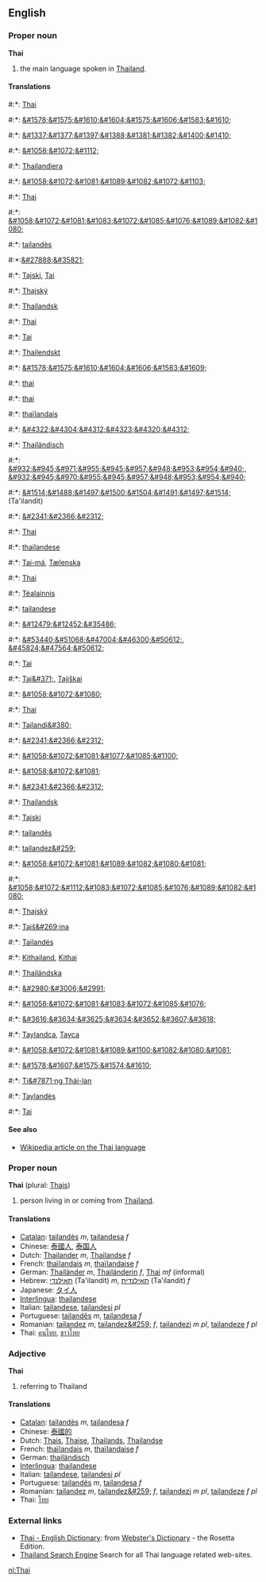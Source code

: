 ==English==
===Proper noun===
'''Thai'''

#the main language spoken in [[Thailand]].

====Translations====
#:*{{af}}: [[Thai]]
#:*{{ar}}: [[&#1578;&#1575;&#1610;&#1604;&#1575;&#1606;&#1583;&#1610;]]
#:*{{hy}}: [[&#1337;&#1377;&#1397;&#1388;&#1381;&#1382;&#1400;&#1410;]]
#:*{{az}}: [[&#1058;&#1072;&#1112;]]
#:*{{eu}}: [[Thailandiera]]
#:*{{be}}: [[&#1058;&#1072;&#1081;&#1089;&#1082;&#1072;&#1103;]]
#:*{{br}}: [[Thai]]
#:*{{bg}}: [[&#1058;&#1072;&#1081;&#1083;&#1072;&#1085;&#1076;&#1089;&#1082;&#1080;]]
#:*{{ca}}: [[tailandès]] {{m}}
#:*{{zh}}:[[&#27888;&#35821;]]
#:*{{hr}}: [[Tajski]], [[Tai]]
#:*{{cs}}: [[Thajský]]
#:*{{da}}: [[Thailandsk]]
#:*{{en}}: [[Thai]]
#:*{{et}}: [[Tai]]
#:*{{fo}}: [[Thailendskt]]
#:*{{fa}}: [[&#1578;&#1575;&#1610;&#1604;&#1606;&#1583;&#1609;]]
#:*{{fi}}: [[thai]]
#:*{{fi}}: [[thai]]
#:*{{fr}}: [[thaïlandais]] {{f}}
#:*{{ka}}: [[&#4322;&#4304;&#4312;&#4323;&#4320;&#4312;]]
#:*{{de}}: [[Thailändisch]] {{n}}
#:*{{el}}: [[&#932;&#945;&#971;&#955;&#945;&#957;&#948;&#953;&#954;&#940;]], [[&#932;&#945;&#970;&#955;&#945;&#957;&#948;&#953;&#954;&#940;]]
#:*{{he}}: [[&#1514;&#1488;&#1497;&#1500;&#1504;&#1491;&#1497;&#1514;]] (Ta'ilandit) {{f}}
#:*{{hi}}: [[&#2341;&#2366;&#2312;]]
#:*{{hu}}: [[Thai]]
#:*{{ia}}: [[thailandese]]
#:*{{is}}: [[Tai-má]], [[Tælenska]]
#:*{{id}}: [[Thai]]
#:*{{ga}}: [[Téalainnis]]
#:*{{it}}: [[tailandese]] {{m}} 
#:*{{ja}}: [[&#12479;&#12452;&#35486;]]
#:*{{ko}}: [[&#53440;&#51068;&#47004;&#46300;&#50612;]], [[&#45824;&#47564;&#50612;]]
#:*{{lv}}: [[Tai]]
#:*{{lt}}: [[Taj&#371;]], [[Tajiškai]]
#:*{{mk}}: [[&#1058;&#1072;&#1080;]]
#:*{{ml}}: [[Thai]]
#:*{{mt}}: [[Tajlandi&#380;]]
#:*{{mr}}: [[&#2341;&#2366;&#2312;]]
#:*{{mdf}}: [[&#1058;&#1072;&#1081;&#1077;&#1085;&#1100;]]
#:*{{mn}}: [[&#1058;&#1072;&#1081;]]
#:*{{ne}}: [[&#2341;&#2366;&#2312;]]
#:*{{no}}: [[Thailandsk]]
#:*{{pl}}: [[Tajski]]
#:*{{pt}}: [[tailandês]] {{m}}
#:*{{ro}}: [[tailandez&#259;]] {{f}}
#:*{{ru}}: [[&#1058;&#1072;&#1081;&#1089;&#1082;&#1080;&#1081;]]
#:*{{sr}}: [[&#1058;&#1072;&#1112;&#1083;&#1072;&#1085;&#1076;&#1089;&#1082;&#1080;]]
#:*{{sk}}: [[Thajský]]
#:*{{sl}}: [[Tajš&#269;ina]]
#:*{{es}}: [[Tailandés]]
#:*{{sw}}: [[Kithailand]], [[Kithai]]
#:*{{sv}}: [[Thailändska]]
#:*{{tm}}: [[&#2980;&#3006;&#2991;]]
#:*{{tt}}: [[&#1058;&#1072;&#1081;&#1083;&#1072;&#1085;&#1076;]]
#:*{{th}}: [[&#3616;&#3634;&#3625;&#3634;&#3652;&#3607;&#3618;]]
#:*{{tr}}: [[Taylandca]], [[Tayca]]
#:*{{uk}}: [[&#1058;&#1072;&#1081;&#1089;&#1100;&#1082;&#1080;&#1081;]]
#:*{{ur}}: [[&#1578;&#1607;&#1575;&#1574;&#1610;]]
#:*{{vi}}: [[Ti&#7871;ng Thái-lan]]
#:*{{wa}}: [[Taylandès]]
#:*{{cy}}: [[Tai]]

====See also====
*[[w:Thai language|Wikipedia article on the Thai language]]

===Proper noun===
'''Thai''' (plural: [[Thais]])

#person living in or coming from [[Thailand]].

====Translations====
*[[Catalan]]: [[tailandès]] ''m'', [[tailandesa]] ''f''
*Chinese: [[泰國人]], [[泰国人]]
*Dutch: [[Thailander]] ''m'', [[Thailandse]] ''f''
*French: [[thaïlandais]] ''m'', [[thaïlandaise]] ''f''
*German: [[Thailänder]] ''m'', [[Thailänderin]] ''f'', [[Thai]] ''mf'' (informal)
*Hebrew: [[תאילנדי]] (Ta'ilandit) ''m'', [[תאילנדית]] (Ta'ilandit) ''f''
*Japanese: [[タイ人]]
*[[Interlingua]]: [[thailandese]]
*Italian: [[tailandese]], [[tailandesi]] ''pl''
*Portuguese: [[tailandês]] ''m'', [[tailandesa]] ''f''
*Romanian: [[tailandez]] ''m'', [[tailandez&#259;]] ''f'', [[tailandezi]] ''m pl'', [[tailandeze]] ''f pl''
*Thai: [[คนไทย]], [[ชาวไทย]]

===Adjective===
'''Thai'''

#referring to Thailand

====Translations====
*[[Catalan]]: [[tailandès]] ''m'', [[tailandesa]] ''f''
*Chinese: [[泰國的]]
*Dutch: [[Thais]], [[Thaise]], [[Thailands]], [[Thailandse]]
*French: [[thaïlandais]] ''m'', [[thaïlandaise]] ''f''
*German: [[thailändisch]]
*[[Interlingua]]: [[thailandese]]
*Italian: [[tailandese]], [[tailandesi]] ''pl''
*Portuguese: [[tailandês]] ''m'', [[tailandesa]] ''f''
*Romanian: [[tailandez]] ''m'', [[tailandez&#259;]] ''f'', [[tailandezi]] ''m pl'', [[tailandeze]] ''f pl''
*Thai: [[ไทย]]

=== External links ===
*[http://www.websters-online-dictionary.org/definition/Thai-english/ Thai - English Dictionary]: from [http://www.websters-online-dictionary.org/ Webster's Dictionary] - the Rosetta Edition.
*[http://www.thaipro.com Thailand Search Engine] Search for all Thai language related web-sites.

[[nl:Thai]]